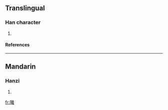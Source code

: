 ==Translingual==
===Han character===
{{Han char|rn=30|rad=口|as=18|sn=21|four=|canj=口卜月土 (RYBG)}}
# {{defn|Han|sort=口18}}
====References====
{{Han ref|kx=0215.221|hdz=10706.101|uh=56C4|ud=22212}}
----
==Mandarin==
===Hanzi===
{{cmn-hanzi|pin=[[lí]] ([[li2]])|wg=li<sup>2</sup>}}
# {{defn|Mandarin}}

[[fr:囄]]